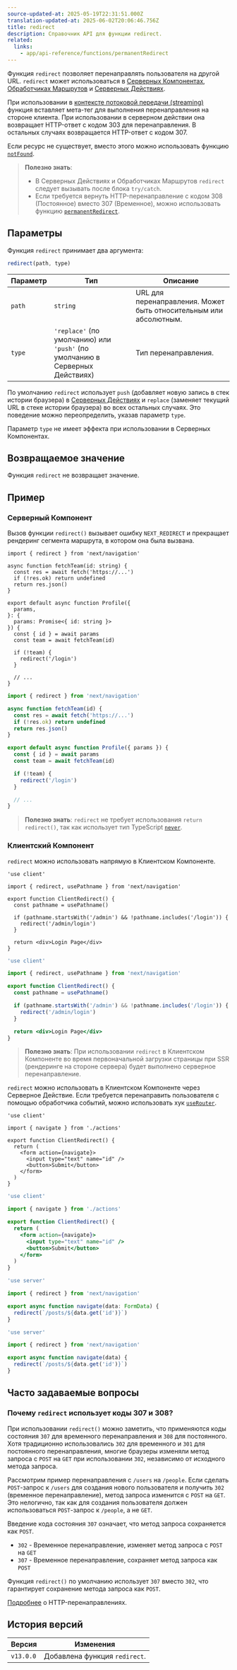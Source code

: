 ```yaml
---
source-updated-at: 2025-05-19T22:31:51.000Z
translation-updated-at: 2025-06-02T20:06:46.756Z
title: redirect
description: Справочник API для функции redirect.
related:
  links:
    - app/api-reference/functions/permanentRedirect
---
```


Функция `redirect` позволяет перенаправлять пользователя на другой URL. `redirect` может использоваться в [Серверных Компонентах](/docs/app/getting-started/server-and-client-components), [Обработчиках Маршрутов](/docs/app/building-your-application/routing/route-handlers) и [Серверных Действиях](/docs/app/building-your-application/data-fetching/server-actions-and-mutations).

При использовании в [контексте потоковой передачи (streaming)](/docs/app/building-your-application/routing/loading-ui-and-streaming#what-is-streaming) функция вставляет мета-тег для выполнения перенаправления на стороне клиента. При использовании в серверном действии она возвращает HTTP-ответ с кодом 303 для перенаправления. В остальных случаях возвращается HTTP-ответ с кодом 307.

Если ресурс не существует, вместо этого можно использовать функцию [`notFound`](/docs/app/api-reference/functions/not-found).

> **Полезно знать**:
>
> - В Серверных Действиях и Обработчиках Маршрутов `redirect` следует вызывать после блока `try/catch`.
> - Если требуется вернуть HTTP-перенаправление с кодом 308 (Постоянное) вместо 307 (Временное), можно использовать функцию [`permanentRedirect`](/docs/app/api-reference/functions/permanentRedirect).

## Параметры

Функция `redirect` принимает два аргумента:

```js
redirect(path, type)
```

| Параметр | Тип                                                          | Описание                                                 |
| --------- | ------------------------------------------------------------- | ----------------------------------------------------------- |
| `path`    | `string`                                                      | URL для перенаправления. Может быть относительным или абсолютным. |
| `type`    | `'replace'` (по умолчанию) или `'push'` (по умолчанию в Серверных Действиях) | Тип перенаправления.                            |

По умолчанию `redirect` использует `push` (добавляет новую запись в стек истории браузера) в [Серверных Действиях](/docs/app/building-your-application/data-fetching/server-actions-and-mutations) и `replace` (заменяет текущий URL в стеке истории браузера) во всех остальных случаях. Это поведение можно переопределить, указав параметр `type`.

Параметр `type` не имеет эффекта при использовании в Серверных Компонентах.

## Возвращаемое значение

Функция `redirect` не возвращает значение.

## Пример

### Серверный Компонент

Вызов функции `redirect()` вызывает ошибку `NEXT_REDIRECT` и прекращает рендеринг сегмента маршрута, в котором она была вызвана.

```tsx filename="app/team/[id]/page.tsx" switcher
import { redirect } from 'next/navigation'

async function fetchTeam(id: string) {
  const res = await fetch('https://...')
  if (!res.ok) return undefined
  return res.json()
}

export default async function Profile({
  params,
}: {
  params: Promise<{ id: string }>
}) {
  const { id } = await params
  const team = await fetchTeam(id)

  if (!team) {
    redirect('/login')
  }

  // ...
}
```

```jsx filename="app/team/[id]/page.js" switcher
import { redirect } from 'next/navigation'

async function fetchTeam(id) {
  const res = await fetch('https://...')
  if (!res.ok) return undefined
  return res.json()
}

export default async function Profile({ params }) {
  const { id } = await params
  const team = await fetchTeam(id)

  if (!team) {
    redirect('/login')
  }

  // ...
}
```

> **Полезно знать**: `redirect` не требует использования `return redirect()`, так как использует тип TypeScript [`never`](https://www.typescriptlang.org/docs/handbook/2/functions.html#never).

### Клиентский Компонент

`redirect` можно использовать напрямую в Клиентском Компоненте.

```tsx filename="components/client-redirect.tsx" switcher
'use client'

import { redirect, usePathname } from 'next/navigation'

export function ClientRedirect() {
  const pathname = usePathname()

  if (pathname.startsWith('/admin') && !pathname.includes('/login')) {
    redirect('/admin/login')
  }

  return <div>Login Page</div>
}
```

```jsx filename="components/client-redirect.jsx" switcher
'use client'

import { redirect, usePathname } from 'next/navigation'

export function ClientRedirect() {
  const pathname = usePathname()

  if (pathname.startsWith('/admin') && !pathname.includes('/login')) {
    redirect('/admin/login')
  }

  return <div>Login Page</div>
}
```

> **Полезно знать**: При использовании `redirect` в Клиентском Компоненте во время первоначальной загрузки страницы при SSR (рендеринге на стороне сервера) будет выполнено серверное перенаправление.

`redirect` можно использовать в Клиентском Компоненте через Серверное Действие. Если требуется перенаправить пользователя с помощью обработчика событий, можно использовать хук [`useRouter`](/docs/app/api-reference/functions/use-router).

```tsx filename="app/client-redirect.tsx" switcher
'use client'

import { navigate } from './actions'

export function ClientRedirect() {
  return (
    <form action={navigate}>
      <input type="text" name="id" />
      <button>Submit</button>
    </form>
  )
}
```

```jsx filename="app/client-redirect.jsx" switcher
'use client'

import { navigate } from './actions'

export function ClientRedirect() {
  return (
    <form action={navigate}>
      <input type="text" name="id" />
      <button>Submit</button>
    </form>
  )
}
```

```ts filename="app/actions.ts" switcher
'use server'

import { redirect } from 'next/navigation'

export async function navigate(data: FormData) {
  redirect(`/posts/${data.get('id')}`)
}
```

```js filename="app/actions.js" switcher
'use server'

import { redirect } from 'next/navigation'

export async function navigate(data) {
  redirect(`/posts/${data.get('id')}`)
}
```

## Часто задаваемые вопросы

### Почему `redirect` использует коды 307 и 308?

При использовании `redirect()` можно заметить, что применяются коды состояния `307` для временного перенаправления и `308` для постоянного. Хотя традиционно использовались `302` для временного и `301` для постоянного перенаправления, многие браузеры изменяли метод запроса с `POST` на `GET` при использовании `302`, независимо от исходного метода запроса.

Рассмотрим пример перенаправления с `/users` на `/people`. Если сделать `POST`-запрос к `/users` для создания нового пользователя и получить `302` (временное перенаправление), метод запроса изменится с `POST` на `GET`. Это нелогично, так как для создания пользователя должен использоваться `POST`-запрос к `/people`, а не `GET`.

Введение кода состояния `307` означает, что метод запроса сохраняется как `POST`.

- `302` - Временное перенаправление, изменяет метод запроса с `POST` на `GET`
- `307` - Временное перенаправление, сохраняет метод запроса как `POST`

Функция `redirect()` по умолчанию использует `307` вместо `302`, что гарантирует сохранение метода запроса как `POST`.

[Подробнее](https://developer.mozilla.org/docs/Web/HTTP/Redirections) о HTTP-перенаправлениях.

## История версий

| Версия   | Изменения                |
| --------- | ---------------------- |
| `v13.0.0` | Добавлена функция `redirect`. |